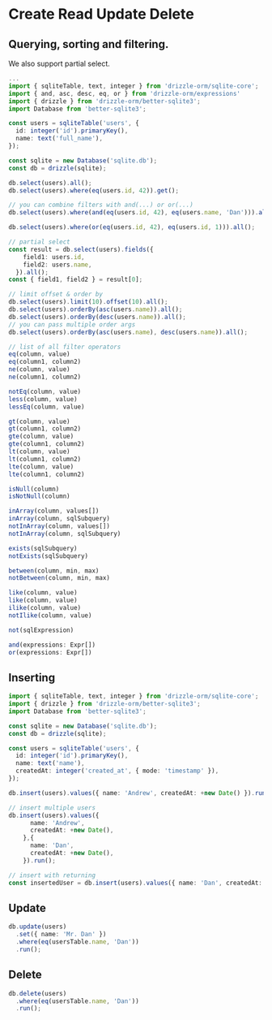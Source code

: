 # Create Read Update Delete

## Querying, sorting and filtering. 

We also support partial select.

```typescript copy
...
import { sqliteTable, text, integer } from 'drizzle-orm/sqlite-core';
import { and, asc, desc, eq, or } from 'drizzle-orm/expressions'
import { drizzle } from 'drizzle-orm/better-sqlite3';
import Database from 'better-sqlite3';

const users = sqliteTable('users', {
  id: integer('id').primaryKey(),
  name: text('full_name'),
});

const sqlite = new Database('sqlite.db');
const db = drizzle(sqlite);

db.select(users).all();
db.select(users).where(eq(users.id, 42)).get();

// you can combine filters with and(...) or or(...)
db.select(users).where(and(eq(users.id, 42), eq(users.name, 'Dan'))).all();

db.select(users).where(or(eq(users.id, 42), eq(users.id, 1))).all();

// partial select
const result = db.select(users).fields({
    field1: users.id,
    field2: users.name,
  }).all();
const { field1, field2 } = result[0];

// limit offset & order by
db.select(users).limit(10).offset(10).all();
db.select(users).orderBy(asc(users.name)).all();
db.select(users).orderBy(desc(users.name)).all();
// you can pass multiple order args
db.select(users).orderBy(asc(users.name), desc(users.name)).all();

// list of all filter operators
eq(column, value)
eq(column1, column2)
ne(column, value)
ne(column1, column2)

notEq(column, value)
less(column, value)
lessEq(column, value)

gt(column, value)
gt(column1, column2)
gte(column, value)
gte(column1, column2)
lt(column, value)
lt(column1, column2)
lte(column, value)
lte(column1, column2)

isNull(column)
isNotNull(column)

inArray(column, values[])
inArray(column, sqlSubquery)
notInArray(column, values[])
notInArray(column, sqlSubquery)

exists(sqlSubquery)
notExists(sqlSubquery)

between(column, min, max)
notBetween(column, min, max)

like(column, value)
like(column, value)
ilike(column, value)
notIlike(column, value)

not(sqlExpression)

and(expressions: Expr[])
or(expressions: Expr[])
```

## Inserting

```typescript copy
import { sqliteTable, text, integer } from 'drizzle-orm/sqlite-core';
import { drizzle } from 'drizzle-orm/better-sqlite3';
import Database from 'better-sqlite3';

const sqlite = new Database('sqlite.db');
const db = drizzle(sqlite);

const users = sqliteTable('users', {
  id: integer('id').primaryKey(),
  name: text('name'),
  createdAt: integer('created_at', { mode: 'timestamp' }),
});

db.insert(users).values({ name: 'Andrew', createdAt: +new Date() }).run();

// insert multiple users
db.insert(users).values({
      name: 'Andrew',
      createdAt: +new Date(),
    },{
      name: 'Dan',
      createdAt: +new Date(),
    }).run();

// insert with returning
const insertedUser = db.insert(users).values({ name: 'Dan', createdAt: +new Date() }).returning().get()
```

## Update

```typescript copy
db.update(users)
  .set({ name: 'Mr. Dan' })
  .where(eq(usersTable.name, 'Dan'))
  .run();
```

## Delete 

```typescript copy
db.delete(users)
  .where(eq(usersTable.name, 'Dan'))
  .run();
```